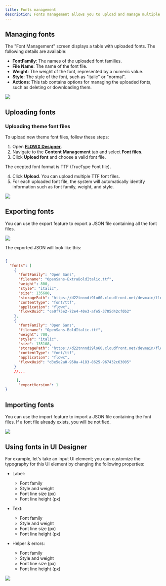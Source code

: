 ```yaml
---
title: Fonts management
description: Fonts management allows you to upload and manage multiple font files, which can be later utilized when configuring UI templates using the UI Designer.
---
```


## Managing fonts

The "Font Management" screen displays a table with uploaded fonts. The following details are available:

* **FontFamily**: The names of the uploaded font families.
* **File Name**: The name of the font file.
* **Weight**: The weight of the font, represented by a numeric value.
* **Style**: The style of the font, such as "italic" or "normal".
* **Actions**: This tab contains options for managing the uploaded fonts, such as deleting or downloading them.

![](https://s3.eu-west-1.amazonaws.com/docx.flowx.ai/release34/fonts.png)

## Uploading fonts

### Uploading theme font files

To upload new theme font files, follow these steps:

1. Open [**FLOWX Designer**](../../../../terms/flowx-ai-designer).
2. Navigate to the **Content Management** tab and select **Font files**.
3. Click **Upload font** and choose a valid font file.

<Info>
The ccepted font format is TTF (TrueType Font file).
</Info>

4. Click **Upload**. You can upload multiple TTF font files.
5. For each uploaded font file, the system will automatically identify information such as font family, weight, and style.

![](https://s3.eu-west-1.amazonaws.com/docx.flowx.ai/release34/fonts-metadata.png)

## Exporting fonts

You can use the export feature to export a JSON file containing all the font files.

![](https://s3.eu-west-1.amazonaws.com/docx.flowx.ai/release34/export_fonts.png)

The exported JSON will look like this:

```json

{
  "fonts": [
    {
      "fontFamily": "Open Sans",
      "filename": "OpenSans-ExtraBoldItalic.ttf",
      "weight": 800,
      "style": "italic",
      "size": 135688,
      "storagePath": "https://d22tnnndi9lo60.cloudfront.net/devmain/flowx/fonts-folder/1690383294848_OpenSans-ExtraBoldItalic.ttf",
      "contentType": "font/ttf",
      "application": "flowx",
      "flowxUuid": "ce0f75e2-72e4-40e3-afe5-3705d42cf0b2"
    },
    {
      "fontFamily": "Open Sans",
      "filename": "OpenSans-BoldItalic.ttf",
      "weight": 700,
      "style": "italic",
      "size": 135108,
      "storagePath": "https://d22tnnndi9lo60.cloudfront.net/devmain/flowx/fonts-folder/1690383295987_OpenSans-BoldItalic.ttf",
      "contentType": "font/ttf",
      "application": "flowx",
      "flowxUuid": "d3e5e2a0-958a-4183-8625-967432c63005"
    }
    //...

     ],
      "exportVersion": 1
}

```

## Importing fonts

You can use the import feature to import a JSON file containing the font files. If a font file already exists, you will be notified.

![](https://s3.eu-west-1.amazonaws.com/docx.flowx.ai/release34/import_fonts.png)

## Using fonts in UI Designer

For example, let's take an input UI element; you can customize the typography for this UI element by changing the following properties:

* Label:
    * Font family
    * Style and weight
    * Font line size (px)
    * Font line height (px)

* Text:
    * Font family
    * Style and weight
    * Font line size (px)
    * Font line height (px)

* Helper & errors:
    * Font family
    * Style and weight
    * Font line size (px)
    * Font line height (px)


![](https://s3.eu-west-1.amazonaws.com/docx.flowx.ai/release34/usinf_fonts.gif)


